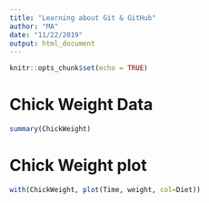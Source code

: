 ```yaml
---
title: "Learning about Git & GitHub"
author: "MA"
date: "11/22/2019"
output: html_document
---
```


```r
knitr::opts_chunk$set(echo = TRUE)
```

# Chick Weight Data

```r
summary(ChickWeight)
```

# Chick Weight plot
```r
with(ChickWeight, plot(Time, weight, col=Diet))
```

